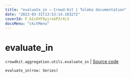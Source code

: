 ```yaml
---
title: "evaluate_in — Crowd-Kit | Toloka documentation"
date: "2023-03-31T13:53:14.103272"
coverId: F_bIcOYF9yjrxkPZrXc3
docsMenu: "ckitMenu"
---
```


# evaluate_in

`crowdkit.aggregation.utils.evaluate_in` | [Source code](https://github.com/Toloka/crowd-kit/blob/v1.2.1/crowdkit/aggregation/utils.py#L50)

```python
evaluate_in(row: Series)
```